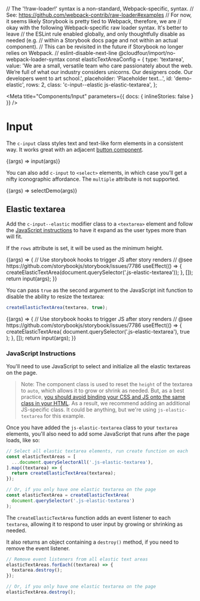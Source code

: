 // The '!!raw-loader!' syntax is a non-standard, Webpack-specific, syntax.
// See: https://github.com/webpack-contrib/raw-loader#examples
// For now, it seems likely Storybook is pretty tied to Webpack, therefore, we are
// okay with the following Webpack-specific raw loader syntax. It's better to leave
// the ESLint rule enabled globally, and only thoughtfully disable as needed (e.g.
// within a Storybook docs page and not within an actual component).
// This can be revisited in the future if Storybook no longer relies on Webpack.
// eslint-disable-next-line @cloudfour/import/no-webpack-loader-syntax
const elasticTextAreaConfig = {
  type: 'textarea',
  value:
    'We are a small, versatile team who care passionately about the web. We’re full of what our industry considers unicorns. Our designers code. Our developers went to art school.',
  placeholder: 'Placeholder text…',
  id: 'demo-elastic',
  rows: 2,
  class: 'c-input--elastic js-elastic-textarea',
};

<!--
Inline stories disabled because when the same input element is rendered with
different settings within the same file, React syncs all their properties.
-->

<Meta
  title="Components/Input"
  parameters={{ docs: { inlineStories: false } }}
/>

# Input

The `c-input` class styles text and text-like form elements in a consistent way. It works great with an adjacent [button component](/story/components-button--elements).

<Canvas>
  <Story
    name="Text Elements"
    args={{
      type: 'text',
      placeholder: 'Placeholder text…',
      id: 'demo-input',
      readonly: false,
      disabled: false,
    }}
    argTypes={{
      type: {
        options: ['text', 'email', 'search', 'date', 'textarea'],
        type: { name: 'string' },
        control: {
          type: 'select',
        },
      },
      value: { type: { name: 'string' } },
      placeholder: { type: { name: 'string' } },
      id: { type: { name: 'string' } },
      readonly: { type: { name: 'boolean' } },
      disabled: { type: { name: 'boolean' } },
    }}
  >
    {(args) => input(args)}
  </Story>
</Canvas>

You can also add `c-input` to `<select>` elements, in which case you’ll get a nifty iconographic affordance. The `multiple` attribute is not supported.

<Canvas>
  <Story
    name="Select Element"
    args={{
      id: 'demo-select',
      disabled: false,
    }}
    argTypes={{
      id: { type: { name: 'string' } },
      disabled: { type: { name: 'boolean' } },
    }}
    parameters={{ docs: { source: { code: selectDemoSource } } }}
  >
    {(args) => selectDemo(args)}
  </Story>
</Canvas>

## Elastic textarea

Add the `c-input--elastic` modifier class to a `<textarea>` element and follow the [JavaScript instructions](#javascript-instructions) to have it expand as the user types more than will fit.

If the `rows` attribute is set, it will be used as the minimum height.

<Canvas>
  <Story
    name="Elastic Textarea"
    height="250px"
    argTypes={{
      rows: { type: { name: 'number' } },
      class: { type: { name: 'string' } },
    }}
    args={{
      ...elasticTextAreaConfig,
    }}
    parameters={{
      docs: {
        source: {
          code: makeTwigInclude(
            '@cloudfour/components/input/input.twig',
            elasticTextAreaConfig
          ),
        },
      },
    }}
  >
    {(args) => {
      // Use storybook hooks to trigger JS after story renders
      // @see https://github.com/storybookjs/storybook/issues/7786
      useEffect(() => {
        createElasticTextArea(document.querySelector('.js-elastic-textarea'));
      }, []);
      return input(args);
    }}
  </Story>
</Canvas>

You can pass `true` as the second argument to the JavaScript init function to disable
the ability to resize the textarea:

```js
createElasticTextArea(textarea, true);
```

<Canvas>
  <Story
    name="Elastic Textarea with Resize Disabled"
    height="250px"
    argTypes={{
      rows: { type: { name: 'number' } },
      class: { type: { name: 'string' } },
    }}
    args={{
      ...elasticTextAreaConfig,
    }}
    parameters={{
      docs: {
        source: {
          code: makeTwigInclude(
            '@cloudfour/components/input/input.twig',
            elasticTextAreaConfig
          ),
        },
      },
    }}
  >
    {(args) => {
      // Use storybook hooks to trigger JS after story renders
      // @see https://github.com/storybookjs/storybook/issues/7786
      useEffect(() => {
        createElasticTextArea(
          document.querySelector('.js-elastic-textarea'),
          true
        );
      }, []);
      return input(args);
    }}
  </Story>
</Canvas>

### JavaScript Instructions

You'll need to use JavaScript to select and initialize all the elastic textareas on the page.

> Note: The component class is used to reset the `height` of the textarea to `auto`, which allows it to grow or shrink as needed. But, as a best practice, [you should avoid binding your CSS and JS onto the same class in your HTML](https://cssguidelin.es/#javascript-hooks). As a result, we recommend adding an additional JS-specific class. It could be anything, but we're using `js-elastic-textarea` for this example.

Once you have added the `js-elastic-textarea` class to your `textarea` elements, you'll also need to add some JavaScript that runs after the page loads, like so:

```js
// Select all elastic textarea elements, run create function on each
const elasticTextAreas = [
  ...document.querySelectorAll('.js-elastic-textarea'),
].map((textarea) => {
  return createElasticTextArea(textarea);
});

// Or, if you only have one elastic textarea on the page
const elasticTextArea = createElasticTextArea(
  document.querySelector('.js-elastic-textarea')
);
```

The `createElasticTextArea` function adds an event listener to each `textarea`, allowing it to respond to user input by growing or shrinking as needed.

It also returns an object containing a `destroy()` method, if you need to remove the event listener.

```js
// Remove event listeners from all elastic text areas
elasticTextAreas.forEach((textarea) => {
  textarea.destroy();
});

// Or, if you only have one elastic textarea on the page
elasticTextArea.destroy();
```
